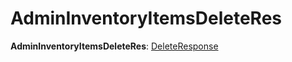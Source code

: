 
# AdminInventoryItemsDeleteRes

 **AdminInventoryItemsDeleteRes**: [DeleteResponse](../interfaces/medusa.DeleteResponse.mdx)
